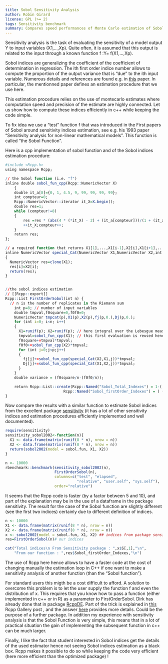 ```yaml
---
title: Sobol Sensitivity Analysis
author: Robin Girard
license: GPL (>= 2)
tags: Sensitivity benchmark 
summary: Compares speed performances of Monte Carlo estimation of Sobol indices with Rcpp and sensitivity package
---
```


Sensitivity analysis is the task of evaluating the sensitivity of a model output Y to input variables  (X1,...,Xp). Quite often, it is assumed that this output is related to the input through a known function f :Y= f(X1,...,Xp). 

Sobol indices are generalizing the coefficient of the coefficient of  determination in regression. The ith first order indice number allows to compute the proportion of the output variance that is "due" to the ith input variable. Numerous details and references are found e.g. in [this](http://www.sciencedirect.com/science/article/pii/S0378475400002706) paper. In particular, the mentionned paper defines an estimation procedure that we use here. 

This estimation procedure relies on the use of montecarlo estimates where computation speed and precision of the estimate are highly connected.  Let us show how to compute these indices efficiently in c++ while keeping the code simple.  

To fix idea we use a "test" function f that was introduced in the First papers of Sobol around sensitivity indices estimation, see e.g. his 1993 paper "Sensitivity analysis for non-linear mathematical models". This function is called "the Sobol Function". 

Here is a cpp implementation of sobol function and of the Sobol indices estimation procedure:


```r
#include <Rcpp.h>
using namespace Rcpp;

// the Sobol function (i.e. "f")
inline double sobol_fun_cpp(Rcpp::NumericVector X)
    {
    double it_a[8]={0, 1, 4.5, 9, 99, 99, 99, 99};
    int compteur=0;
    Rcpp::NumericVector::iterator it_X=X.begin();
    double res=1;
    while (compteur!=8)
    {
        res =res * (abs(4 * (*it_X) - 2) + (it_a[compteur]))/(1 + (it_a[compteur]));
        ++it_X;compteur++;
    }
    return res;
};

// a required function that returns X1[1],...,X1[i-1],X2[i],X1[i+1],...X[p]
inline NumericVector special_Cat(NumericVector X1,NumericVector X2,int i)
{ 
  NumericVector res=clone(X1);
  res[i]=X2[i];
  return(res);
}


//the sobol indices estimation 
// [[Rcpp::export]]
Rcpp::List FirstOrderSobol(int n) {
  // n is the number of replicates in the Riemann sum
    int p=8; // number of input variables 
    double tmpval,f0square=0,f0f0=0;
    NumericVector tmpcat(p),X1(p),X2(p),fj(p,0.),Dj(p,0.);
    for (int i=0; i<n; i++)
    {
      X1=runif(p); X2=runif(p); // here integral over the Lebesgue measure
      tmpval=sobol_fun_cpp(X1); // this first evaluation is reused hence stored
      f0square+=tmpval*tmpval;
      f0f0+=sobol_fun_cpp(X2)*tmpval;
      for (int j=0;j<p;j++)
      {    
        fj[j]+=sobol_fun_cpp(special_Cat(X2,X1,j))*tmpval; 
        Dj[j]+=sobol_fun_cpp(special_Cat(X1,X2,j))*tmpval; 
      }
    }
    double variance = (f0square/n-(f0f0/n));

    return Rcpp::List::create(Rcpp::Named("Sobol_Total_Indexes") = 1-( (Dj/(n-1)) - (f0f0/n) )/variance,
                          Rcpp::Named("Sobol_firstOrder_Indexes") = ( (fj/(n-1)) - (f0f0/n) )/variance);
}
```


Now compare the results with a similar function to estimate Sobol indices from the excellent package [sensitivity](http://cran.r-project.org/web/packages/sensitivity/index.html) (it has a lot of other sensitivity indices and estimation procedures efficiently implemented and well documented).

```r
require(sensitivity)
sensitivity_sobol2002<-function(n){
  X1 <- data.frame(matrix(runif(8 * n), nrow = n))
  X2 <- data.frame(matrix(runif(8 * n), nrow = n))
  return(sobol2002(model = sobol.fun, X1, X2))
}

n <- 10000
rbenchmark::benchmark(sensitivity_sobol2002(n),
                      FirstOrderSobol(n),
                      columns=c("test", "elapsed",
                                "relative", "user.self", "sys.self"),
                      order="relative")
```

It seems that the Rcpp code is faster (by a factor between 5 and 10), and part of the explanation may be in the use of a dataframe in the package sensitivity. 
The result for the case of the Sobol function are slightly different (see the first two indices) certainly due to different definition of indices. 

```r
n <- 10000
X1 <- data.frame(matrix(runif(8 * n), nrow = n))
X2 <- data.frame(matrix(runif(8 * n), nrow = n))
x <- sobol2002(model = sobol.fun, X1, X2) ## indices from package sensitivity
res=FirstOrderSobol(n)# our indices
```

```r
cat("Total indices\n From Sensitivity package : ",x$S[,1],"\n", 
    "From our function : ",res$Sobol_firstOrder_Indexes,"\n")
```

The use of Rcpp here hence allows to have a faster code at the cost of changing manually the estimation loop in C++ if one want to make a sensitivity analysis of another function (than the "Sobol function"). 

For standard users this migth be a cost difficult to afford. A solution to overcome this problem is to let the user supply the function f and even the distribution of x. This requires that you know how to pass a function (either implemented in c++ or in R) as a parameter to FirstOrderSobol. Dirk has already done that in package [RcppDE](http://cran.r-project.org/web/packages/RcppDE/index.html). Part of the trick is explained in [this](http://gallery.rcpp.org/articles/passing-cpp-function-pointers/) Rcpp Gallery post , and the  answer 
[here](https://stat.ethz.ch/pipermail/r-devel/2011-September/062052.html) provides more details. Could be the purpose of a further package. In addition my experience with sensitivity analysis is that the Sobol Function is very simple, this means that in a lot of practical situation the gain of implementing the subsequent function in c++ can be much larger. 

Finally, I like the fact that student interested in Sobol indices get the details of the used estimator hence not seeing Sobol indices estimation as a black box. Rcpp makes it possible to do so while keeping the code very efficient (here more efficient than the optimized package) ! 
